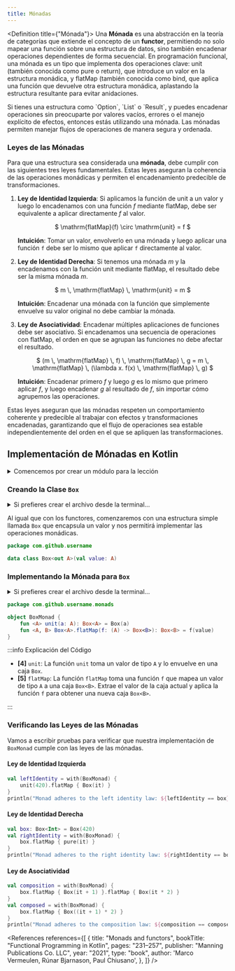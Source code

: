 ```yaml
---
title: Mónadas
---
```


<ReadingTime/>
<GitHubRepoLink repo={"functional-programming-kt"} user={"r8vnhill"}/>

<Definition title={"Mónada"}>
    Una **Mónada** es una abstracción en la teoría de categorías que extiende el concepto de un **functor**, permitiendo no solo mapear una función sobre una estructura de datos, sino también encadenar operaciones dependientes de forma secuencial. En programación funcional, una mónada es un tipo que implementa dos operaciones clave: $\mathrm{unit}$ (también conocida como $\mathrm{pure}$ o $\mathrm{return}$), que introduce un valor en la estructura monádica, y $\mathrm{flatMap}$ (también conocida como $\mathrm{bind}$, que aplica una función que devuelve otra estructura monádica, aplastando la estructura resultante para evitar anidaciones.
</Definition>

<Corollary>
    Si tienes una estructura como `Option`, `List` o `Result`, y puedes encadenar operaciones sin preocuparte por valores vacíos, errores o el manejo explícito de efectos, entonces estás utilizando una mónada. Las mónadas permiten manejar flujos de operaciones de manera segura y ordenada.
</Corollary>

### Leyes de las Mónadas

Para que una estructura sea considerada una **mónada**, debe cumplir con las siguientes tres leyes fundamentales. Estas leyes aseguran la coherencia de las operaciones monádicas y permiten el encadenamiento predecible de transformaciones.

1. **Ley de Identidad Izquierda**: Si aplicamos la función de $\mathrm{unit}$ a un valor y luego lo encadenamos con una función $f$ mediante $\mathrm{flatMap}$, debe ser equivalente a aplicar directamente $f$ al valor.

    <center>
        $
        \mathrm{flatMap}(f) \circ \mathrm{unit} = f
        $
    </center>

    **Intuición**: Tomar un valor, envolverlo en una mónada y luego aplicar una función `f` debe ser lo mismo que aplicar `f` directamente al valor.

2. **Ley de Identidad Derecha**: Si tenemos una mónada $m$ y la encadenamos con la función $\mathrm{unit}$ mediante $\mathrm{flatMap}$, el resultado debe ser la misma mónada $m$.

    <center>
        $
        m \, \mathrm{flatMap} \, \mathrm{unit} = m
        $
    </center>

    **Intuición**: Encadenar una mónada con la función que simplemente envuelve su valor original no debe cambiar la mónada.

3. **Ley de Asociatividad**: Encadenar múltiples aplicaciones de funciones debe ser asociativo. Si encadenamos una secuencia de operaciones con $\mathrm{flatMap}$, el orden en que se agrupan las funciones no debe afectar el resultado.

    <center>
        $
        (m \, \mathrm{flatMap} \, f) \, \mathrm{flatMap} \, g = m \, \mathrm{flatMap} \, (\lambda x. f(x) \, \mathrm{flatMap} \, g)
        $
    </center>

    **Intuición**: Encadenar primero $f$ y luego $g$ es lo mismo que primero aplicar $f$, y luego encadenar $g$ al resultado de $f$, sin importar cómo agrupemos las operaciones.

Estas leyes aseguran que las mónadas respeten un comportamiento coherente y predecible al trabajar con efectos y transformaciones encadenadas, garantizando que el flujo de operaciones sea estable independientemente del orden en el que se apliquen las transformaciones.

## Implementación de Mónadas en Kotlin

<details>
    <summary>
        Comencemos por crear un módulo para la lección
    </summary>

    <Tabs groupId={"os"}>
        <TabItem value="Windows" label="Windows">
            ```powershell
            New-Item -Path "monads\src\main\kotlin" -ItemType Directory -Force
            Set-Content -Path "monads\build.gradle.kts" -Value "// Intentionally left blank"
            ```
        </TabItem>
        <TabItem value={"Windows (corto)"} label={"Windows (corto)"}>
            ```powershell
            mkdir -p monads\src\main\kotlin
            '// Intentionally left blank' > monads\build.gradle.kts
            ```
        </TabItem>
        <TabItem value="Linux/Mac" label="Linux/Mac">
            ```bash
            mkdir -p monads/src/main/kotlin
            echo "// Intentionally left blank" > monads/build.gradle.kts
            ```
        </TabItem>
    </Tabs>

    Recuerda agregar el módulo a tu archivo `settings.gradle.kts` para que sea reconocido por Gradle.
</details>

### Creando la Clase ``Box``

<details>
    <summary>
        Si prefieres crear el archivo desde la terminal...
    </summary>

    <Tabs groupId={"os"}>
        <TabItem value="Windows" label="Windows">
            ```powershell
            $Group = 'com\github\username'
            $MonadsDir = "monads\src\main\kotlin\$Group"
            New-Item -Path "$MonadsDir\Box.kt" -ItemType File -Force
            ```
        </TabItem>
        <TabItem value={"Windows (corto)"} label={"Windows (corto)"}>
            ```powershell
            $Group = 'com\github\username'
            $MonadsDir = "monads\src\main\kotlin\$Group"
            ni "$MonadsDir\Box.kt" -i f -f
            ```
        </TabItem>
        <TabItem value="Linux/Mac" label="Linux/Mac">
            ```bash
            GROUP="com/github/username"
            MONADS_DIR="monads/src/main/kotlin/$GROUP"
            mkdir -p "$MONADS_DIR"
            touch "$MONADS_DIR/Box.kt"
            ```
        </TabItem>
    </Tabs>
</details>

Al igual que con los functores, comenzaremos con una estructura simple llamada `Box` que encapsula un valor y nos permitirá implementar las operaciones monádicas.

```kotlin showLineNumbers title="monads/src/main/kotlin/com/github/username/monads/Box.kt"
package com.github.username

data class Box<out A>(val value: A)
```

### Implementando la Mónada para ``Box``

<details>
    <summary>
        Si prefieres crear el archivo desde la terminal...
    </summary>

    <Tabs groupId={"os"}>
        <TabItem value="Windows" label="Windows">
            ```powershell
            New-Item -Path "$MonadsDir\BoxMonad.kt" -ItemType File -Force
            ```
        </TabItem>
        <TabItem value={"Windows (corto)"} label={"Windows (corto)"}>
            ```powershell
            ni "$MonadsDir\BoxMonad.kt" -i f -f
            ```
        </TabItem>
        <TabItem value="Linux/Mac" label="Linux/Mac">
            ```bash
            touch "$MONADS_DIR/BoxMonad.kt"
            ```
        </TabItem>
    </Tabs>
</details>

```kotlin showLineNumbers title="monads/src/main/kotlin/com/github/username/monads/BoxMonad.kt"
package com.github.username.monads

object BoxMonad {
    fun <A> unit(a: A): Box<A> = Box(a)
    fun <A, B> Box<A>.flatMap(f: (A) -> Box<B>): Box<B> = f(value)
}
```

:::info Explicación del Código

- **[4]** `unit`: La función `unit` toma un valor de tipo `A` y lo envuelve en una caja `Box`.
- **[5]** `flatMap`: La función `flatMap` toma una función `f` que mapea un valor de tipo `A` a una caja `Box<B>`. Extrae el valor de la caja actual y aplica la función `f` para obtener una nueva caja `Box<B>`.

:::

### Verificando las Leyes de las Mónadas

Vamos a escribir pruebas para verificar que nuestra implementación de `BoxMonad` cumple con las leyes de las mónadas.

#### Ley de Identidad Izquierda

```kotlin showLineNumbers
val leftIdentity = with(BoxMonad) {
    unit(420).flatMap { Box(it) }
}
println("Monad adheres to the left identity law: ${leftIdentity == box}")
```

#### Ley de Identidad Derecha

```kotlin showLineNumbers
val box: Box<Int> = Box(420)
val rightIdentity = with(BoxMonad) {
    box.flatMap { pure(it) }
}
println("Monad adheres to the right identity law: ${rightIdentity == box}")
```

#### Ley de Asociatividad

```kotlin showLineNumbers
val composition = with(BoxMonad) {
    box.flatMap { Box(it + 1) }.flatMap { Box(it * 2) }
}
val composed = with(BoxMonad) {
    box.flatMap { Box((it + 1) * 2) }
}
println("Monad adheres to the composition law: ${composition == composed}")
```

<div className="language-card-container">
    <LanguageCard
        logoSrc="https://upload.wikimedia.org/wikipedia/commons/thumb/1/1c/Haskell-Logo.svg/1200px-Haskell-Logo.svg.png"
        language="Haskell"
        link="/docs/fp/monads/haskell"
    />
    <LanguageCard
        logoSrc="https://www.svgrepo.com/show/354313/scala.svg"
        language="Scala"
        link="/docs/fp/monads/scala"
    />
</div>

<References references={[
    {
        title: "Monads and functors",
        bookTitle: "Functional Programming in Kotlin",
        pages: "231–257",
        publisher: "Manning Publications Co. LLC",
        year: "2021",
        type: "book",
        author: 'Marco Vermeulen, Rúnar Bjarnason, Paul Chiusano',
    },
]}
/>
